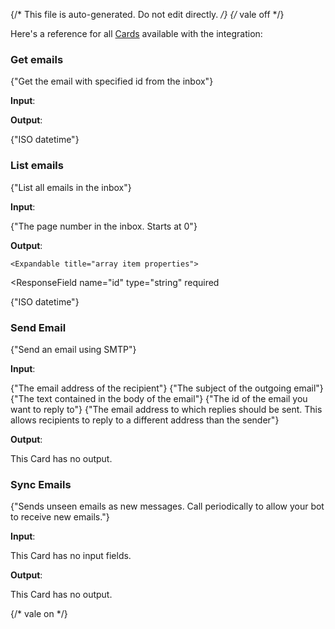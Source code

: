 {/* This file is auto-generated. Do not edit directly. */}
{/* vale off */}

Here's a reference for all [Cards](/learn/reference/cards/introduction) available with the integration:

### Get emails

<span>{"Get the email with specified id from the inbox"}</span>

**Input**:

<Expandable title="input fields">
  <ResponseField
    name="id"
    type="string"
    required
  >
    
  </ResponseField>
</Expandable>

**Output**:

<Expandable title="output">
  <ResponseField
    name="id"
    type="string"
    required
  >
    
  </ResponseField>
  <ResponseField
    name="subject"
    type="string"
    required
  >
    
  </ResponseField>
  <ResponseField
    name="inReplyTo"
    type="string"
  >
    
  </ResponseField>
  <ResponseField
    name="date"
    type="string"
  >
    <span>{"ISO datetime"}</span>
  </ResponseField>
  <ResponseField
    name="sender"
    type="string"
    required
  >
    
  </ResponseField>
  <ResponseField
    name="firstMessageId"
    type="string"
  >
    
  </ResponseField>
  <ResponseField
    name="body"
    type="string"
  >
    
  </ResponseField>
</Expandable>

### List emails

<span>{"List all emails in the inbox"}</span>

**Input**:

<Expandable title="input fields">
  <ResponseField
    name="nextToken"
    type="string"
  >
    <span>{"The page number in the inbox. Starts at 0"}</span>
  </ResponseField>
</Expandable>

**Output**:

<Expandable title="output">
  <ResponseField
    name="messages"
    type="array"
    required
  >
    

    <Expandable title="array item properties">
  <ResponseField
    name="id"
    type="string"
    required
  >
    
  </ResponseField>
  <ResponseField
    name="subject"
    type="string"
    required
  >
    
  </ResponseField>
  <ResponseField
    name="inReplyTo"
    type="string"
  >
    
  </ResponseField>
  <ResponseField
    name="date"
    type="string"
  >
    <span>{"ISO datetime"}</span>
  </ResponseField>
  <ResponseField
    name="sender"
    type="string"
    required
  >
    
  </ResponseField>
  <ResponseField
    name="firstMessageId"
    type="string"
  >
    
  </ResponseField>
    </Expandable>
  </ResponseField>
  <ResponseField
    name="nextToken"
    type="string"
  >
    
  </ResponseField>
</Expandable>

### Send Email

<span>{"Send an email using SMTP"}</span>

**Input**:

<Expandable title="input fields">
  <ResponseField
    name="to"
    type="string"
    required
  >
    <span>{"The email address of the recipient"}</span>
  </ResponseField>
  <ResponseField
    name="subject"
    type="string"
  >
    <span>{"The subject of the outgoing email"}</span>
  </ResponseField>
  <ResponseField
    name="text"
    type="string"
  >
    <span>{"The text contained in the body of the email"}</span>
  </ResponseField>
  <ResponseField
    name="inReplyTo"
    type="string"
  >
    <span>{"The id of the email you want to reply to"}</span>
  </ResponseField>
  <ResponseField
    name="replyTo"
    type="string"
  >
    <span>{"The email address to which replies should be sent. This allows recipients to reply to a different address than the sender"}</span>
  </ResponseField>
</Expandable>

**Output**:

This Card has no output.

### Sync Emails

<span>{"Sends unseen emails as new messages. Call periodically to allow your bot to receive new emails."}</span>

**Input**:

This Card has no input fields.

**Output**:

This Card has no output.


{/* vale on */}